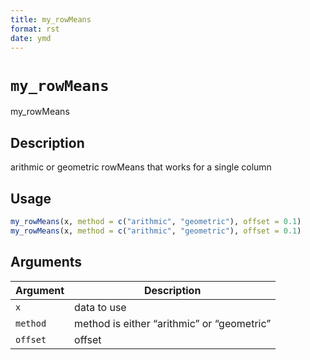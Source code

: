 ```yaml
--- 
title: my_rowMeans 
format: rst 
date: ymd 
--- 
```

# `my_rowMeans`

my_rowMeans


## Description

arithmic or geometric rowMeans that works for a single column


## Usage

```r
my_rowMeans(x, method = c("arithmic", "geometric"), offset = 0.1)
my_rowMeans(x, method = c("arithmic", "geometric"), offset = 0.1)
```


## Arguments

Argument      |Description
------------- |----------------
`x`     |     data to use
`method`     |     method is either "arithmic" or "geometric"
`offset`     |     offset



